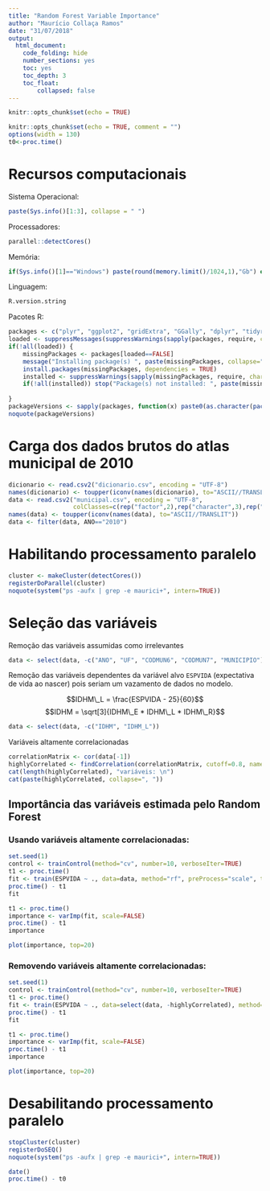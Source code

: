 ```yaml
---
title: "Random Forest Variable Importance"
author: "Maurício Collaça Ramos"
date: "31/07/2018"
output: 
  html_document: 
    code_folding: hide
    number_sections: yes
    toc: yes
    toc_depth: 3
    toc_float:
        collapsed: false
---
```


```r
knitr::opts_chunk$set(echo = TRUE)
```

```r
knitr::opts_chunk$set(echo = TRUE, comment = "")
options(width = 130)
t0<-proc.time()
```

# Recursos computacionais

Sistema Operacional:
```r
paste(Sys.info()[1:3], collapse = " ")
```

Processadores:
```r
parallel::detectCores()
```

Memória:
```r
if(Sys.info()[1]=="Windows") paste(round(memory.limit()/1024,1),"Gb") else cat(system("free -h", intern = TRUE), sep='\n')
```

Linguagem:
```r
R.version.string
```

Pacotes R:
```r
packages <- c("plyr", "ggplot2", "gridExtra", "GGally", "dplyr", "tidyr", "caret", "parallel", "doParallel", "randomForest")
loaded <- suppressMessages(suppressWarnings(sapply(packages, require, character.only=TRUE, warn.conflicts=FALSE, quietly=TRUE)))
if(!all(loaded)) {
    missingPackages <- packages[loaded==FALSE]
    message("Installing package(s) ", paste(missingPackages, collapse=", "))
    install.packages(missingPackages, dependencies = TRUE)
    installed <- suppressWarnings(sapply(missingPackages, require, character.only=TRUE, warn.conflicts=FALSE, quietly=TRUE))
    if(!all(installed)) stop("Package(s) not installed: ", paste(missingPackages[installed==FALSE], collapse=", "))
    
}
packageVersions <- sapply(packages, function(x) paste0(as.character(packageVersion(x)), collapse="."))
noquote(packageVersions)
```

# Carga dos dados brutos do atlas municipal de 2010

```r
dicionario <- read.csv2("dicionario.csv", encoding = "UTF-8")
names(dicionario) <- toupper(iconv(names(dicionario), to="ASCII//TRANSLIT"))
data <- read.csv2("municipal.csv", encoding = "UTF-8",
                  colClasses=c(rep("factor",2),rep("character",3),rep("numeric", 232)))
names(data) <- toupper(iconv(names(data), to="ASCII//TRANSLIT"))
data <- filter(data, ANO=="2010")
```

# Habilitando processamento paralelo
```r
cluster <- makeCluster(detectCores())
registerDoParallel(cluster)
noquote(system("ps -aufx | grep -e maurici+", intern=TRUE))
```

# Seleção das variáveis

Remoção das variáveis assumidas como irrelevantes
```r
data <- select(data, -c("ANO", "UF", "CODMUN6", "CODMUN7", "MUNICIPIO"))
```
Remoção das variáveis dependentes da variável alvo `ESPVIDA` (expectativa de vida ao nascer) pois seriam um vazamento de dados no modelo.

$$IDHM\_L = \frac{ESPVIDA - 25}{60}$$
$$IDHM = \sqrt[3]{IDHM\_E * IDHM\_L * IDHM\_R}$$
```r
data <- select(data, -c("IDHM", "IDHM_L"))
```
Variáveis altamente correlacionadas
```r
correlationMatrix <- cor(data[-1])
highlyCorrelated <- findCorrelation(correlationMatrix, cutoff=0.8, names=TRUE)
cat(length(highlyCorrelated), "variáveis: \n")
cat(paste(highlyCorrelated, collapse=", "))
```

## Importância das variáveis estimada pelo Random Forest

### Usando variáveis altamente correlacionadas:
```r
set.seed(1)
control <- trainControl(method="cv", number=10, verboseIter=TRUE)
t1 <- proc.time()
fit <- train(ESPVIDA ~ ., data=data, method="rf", preProcess="scale", trControl=control, importance=TRUE)
proc.time() - t1
fit
``` 
```r
t1 <- proc.time()
importance <- varImp(fit, scale=FALSE)
proc.time() - t1
importance
```
```r
plot(importance, top=20)
```

### Removendo variáveis altamente correlacionadas:
```r
set.seed(1)
control <- trainControl(method="cv", number=10, verboseIter=TRUE)
t1 <- proc.time()
fit <- train(ESPVIDA ~ ., data=select(data, -highlyCorrelated), method="rf", preProcess="scale", trControl=control, importance=TRUE)
proc.time() - t1
fit
``` 
```r
t1 <- proc.time()
importance <- varImp(fit, scale=FALSE)
proc.time() - t1
importance
```
```r
plot(importance, top=20)
```

# Desabilitando processamento paralelo
```r
stopCluster(cluster)
registerDoSEQ()
noquote(system("ps -aufx | grep -e maurici+", intern=TRUE))
```

```r
date()
proc.time() - t0
```